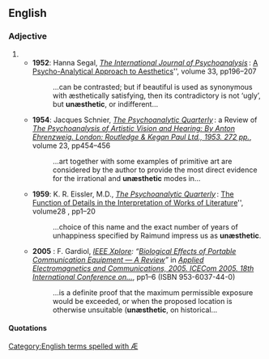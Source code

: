 ==English==

===Adjective===
{{en-adj}}

# {{alternative spelling of|[[unaesthetic#English|unaesthetic]]}}
#* '''1952''': Hanna Segal, ''[http://www.pep-web.org/index.php The International Journal of Psychoanalysis]'' : [http://www.pep-web.org/document.php?id=IJP.033.0196A A Psycho-Analytical Approach to Aesthetics]'', volume 33, pp196–207
#*: …can be contrasted; but if beautiful is used as synonymous with æsthetically satisfying, then its contradictory is not ‘ugly’, but '''unæsthetic''', or indifferent…
#* '''1954''': Jacques Schnier, ''[http://www.pep-web.org/index.php The Psychoanalytic Quarterly]'' : a Review of ''[http://www.pep-web.org/document.php?id=PAQ.023.0454A The Psychoanalysis of Artistic Vision and Hearing: By Anton Ehrenzweig. London: Routledge & Kegan Paul Ltd., 1953. 272 pp.]'', volume 23, pp454–456
#*: …art together with some examples of primitive art are considered by the author to provide the most direct evidence for the irrational and '''unæsthetic''' modes in…
#* '''1959''': K. R. Eissler, M.D., ''[http://www.pep-web.org/index.php The Psychoanalytic Quarterly]'' : [http://www.pep-web.org/document.php?id=PAQ.028.0001A The Function of Details in the Interpretation of Works of Literature]'', volume28 , pp1–20
#*: …choice of this name and the exact number of years of unhappiness specified by Raimund impress us as '''unæsthetic'''.
#* '''2005''' {{qualifier|O<small>CTOBER</small> the 12<sup>th</sup>–14<sup>th</sup>}}: F. Gardiol, ''[http://ieeexplore.ieee.org/Xplore/guesthome.jsp IEEE Xplore]: “[http://ieeexplore.ieee.org/xpl/freeabs_all.jsp?arnumber=1613546  Biological Effects of Portable Communication Equipment — A Review]”'' in ''[http://ieeexplore.ieee.org/xpl/RecentCon.jsp?punumber=10745 Applied Electromagnetics and Communications, 2005. ICECom 2005. 18th International Conference on…]'', pp1–6 (ISBN 953-6037-44-0)
#*: …is a definite proof that the maximum permissible exposure would be exceeded, or when the proposed location is otherwise unsuitable ('''unæsthetic''', on historical…

====Quotations====
{{seeCites}}

[[Category:English terms spelled with Æ]]